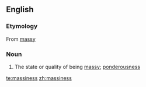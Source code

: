 ==English==

===Etymology===
From [[massy]]
===Noun===
{{en-noun|-}}

#The state or quality of being [[massy]]; [[ponderousness]]

[[te:massiness]]
[[zh:massiness]]